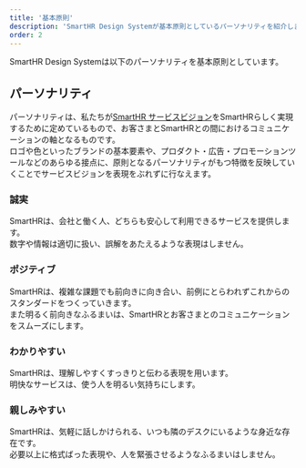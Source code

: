 ```yaml
---
title: '基本原則'
description: 'SmartHR Design Systemが基本原則としているパーソナリティを紹介します。'
order: 2
---
```


SmartHR Design Systemは以下のパーソナリティを基本原則としています。

## パーソナリティ

パーソナリティは、私たちが[SmartHR サービスビジョン](/concept/operate-policy/#h2-1)をSmartHRらしく実現するために定めているもので、お客さまとSmartHRとの間におけるコミュニケーションの軸となるものです。  
ロゴや色といったブランドの基本要素や、プロダクト・広告・プロモーションツールなどのあらゆる接点に、原則となるパーソナリティがもつ特徴を反映していくことでサービスビジョンを表現をぶれずに行なえます。


### 誠実

SmartHRは、会社と働く人、どちらも安心して利用できるサービスを提供します。  
数字や情報は適切に扱い、誤解をあたえるような表現はしません。


### ポジティブ

SmartHRは、複雑な課題でも前向きに向き合い、前例にとらわれずこれからのスタンダードをつくっていきます。  
また明るく前向きなふるまいは、SmartHRとお客さまとのコミュニケーションをスムーズにします。


### わかりやすい

SmartHRは、理解しやすくすっきりと伝わる表現を用います。  
明快なサービスは、使う人を明るい気持ちにします。


### 親しみやすい

SmartHRは、気軽に話しかけられる、いつも隣のデスクにいるような身近な存在です。  
必要以上に格式ばった表現や、人を緊張させるようなふるまいはしません。
